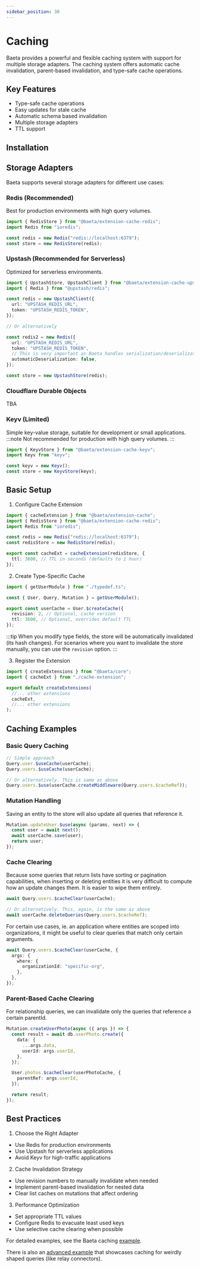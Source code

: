 ```yaml
---
sidebar_position: 30
---
```


# Caching

Baeta provides a powerful and flexible caching system with support for multiple storage adapters. The caching system offers automatic cache invalidation, parent-based invalidation, and type-safe cache operations.

## Key Features

- Type-safe cache operations
- Easy updates for stale cache
- Automatic schema based invalidation
- Multiple storage adapters
- TTL support

## Installation


<PackageManagerAdd package="@baeta/extension-cache" />

## Storage Adapters

Baeta supports several storage adapters for different use cases:

### Redis (Recommended)

Best for production environments with high query volumes.

<PackageManagerAdd package="@baeta/extension-cache-redis ioredis" />

```typescript
import { RedisStore } from "@baeta/extension-cache-redis";
import Redis from "ioredis";

const redis = new Redis("redis://localhost:6379");
const store = new RedisStore(redis);
```

### Upstash (Recommended for Serverless)

Optimized for serverless environments.

<PackageManagerAdd package="@baeta/extension-cache-upstash @upstash/redis" />

```typescript
import { UpstashStore, UpstashClient } from "@baeta/extension-cache-upstash";
import { Redis } from "@upstash/redis";

const redis = new UpstashClient({
  url: "UPSTASH_REDIS_URL",
  token: "UPSTASH_REDIS_TOKEN",
});

// Or alternatively

const redis2 = new Redis({
  url: "UPSTASH_REDIS_URL",
  token: "UPSTASH_REDIS_TOKEN",
  // This is very important as Baeta handles serialization/deserialization internally
  automaticDeserialization: false,
});

const store = new UpstashStore(redis);
```

### Cloudflare Durable Objects

TBA

### Keyv (Limited)

Simple key-value storage, suitable for development or small applications.
:::note
Not recommended for production with high query volumes.
:::

<PackageManagerAdd package="@baeta/extension-cache-keyv keyv" />

```typescript
import { KeyvStore } from "@baeta/extension-cache-keyv";
import Keyv from "keyv";

const keyv = new Keyv();
const store = new KeyvStore(keyv);
```

## Basic Setup

1. Configure Cache Extension

```typescript
import { cacheExtension } from "@baeta/extension-cache";
import { RedisStore } from "@baeta/extension-cache-redis";
import Redis from "ioredis";

const redis = new Redis("redis://localhost:6379");
const redisStore = new RedisStore(redis);

export const cacheExt = cacheExtension(redisStore, {
  ttl: 3600, // TTL in seconds (defaults to 1 hour)
});
```

2. Create Type-Specific Cache

```typescript
import { getUserModule } from "./typedef.ts";

const { User, Query, Mutation } = getUserModule();

export const userCache = User.$createCache({
  revision: 2, // Optional, cache version
  ttl: 3600, // Optional, overrides default TTL
});
```

:::tip
When you modify type fields, the store will be automatically invalidated (its hash changes).
For scenarios where you want to invalidate the store manually, you can use the `revision` option.
:::

3. Register the Extension

```typescript
import { createExtensions } from "@baeta/core";
import { cacheExt } from "./cache-extension";

export default createExtensions(
  //... other extensions
  cacheExt,
  //... other extensions
);
```

## Caching Examples

### Basic Query Caching

```typescript
// Simple approach
Query.user.$useCache(userCache);
Query.users.$useCache(userCache);

// Or alternatively. This is same as above
Query.users.$use(userCache.createMiddleware(Query.users.$cacheRef));
```

### Mutation Handling

Saving an entity to the store will also update all queries that reference it.

```typescript
Mutation.updateUser.$use(async (params, next) => {
  const user = await next();
  await userCache.save(user);
  return user;
});
```

### Cache Clearing

Because some queries that return lists have sorting or pagination capabilities, when inserting or deleting entities it is very difficult to compute how an update changes them.
It is easier to wipe them entirely.

```typescript
await Query.users.$cacheClear(userCache);

// Or alternatively. This, again, is the same as above
await userCache.deleteQueries(Query.users.$cacheRef);
```

For certain use cases, ie. an application where entities are scoped into organizations, it might be useful to clear queries that match only certain arguments.

```typescript
await Query.users.$cacheClear(userCache, {
  args: {
    where: {
      organizationId: "specific-org",
    },
  },
});
```

### Parent-Based Cache Clearing

For relationship queries, we can invalidate only the queries that reference a certain parentId.

```typescript
Mutation.createUserPhoto(async ({ args }) => {
  const result = await db.userPhoto.create({
    data: {
      ...args.data,
      userId: args.userId,
    },
  });

  User.photos.$cacheClear(userPhotoCache, {
    parentRef: args.userId,
  });

  return result;
});
```

## Best Practices

1. Choose the Right Adapter

- Use Redis for production environments
- Use Upstash for serverless applications
- Avoid Keyv for high-traffic applications

2. Cache Invalidation Strategy

- Use revision numbers to manually invalidate when needed
- Implement parent-based invalidation for nested data
- Clear list caches on mutations that affect ordering

3. Performance Optimization

- Set appropriate TTL values
- Configure Redis to evacuate least used keys
- Use selective cache clearing when possible

For detailed examples, see the Baeta caching [example](https://github.com/andreisergiu98/baeta/tree/main/examples/cache).

There is also an [advanced example](https://github.com/andreisergiu98/baeta/tree/main/examples/cache-advanced) that showcases caching for weirdly shaped queries (like relay connectors).
